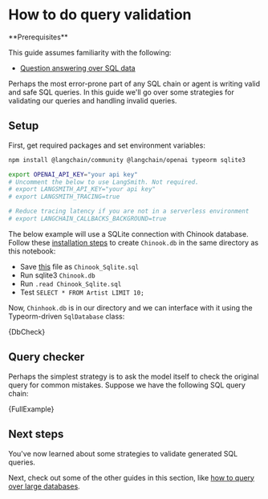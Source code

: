 # How to do query validation

<Info>
**Prerequisites**


This guide assumes familiarity with the following:

- [Question answering over SQL data](/oss/javascript/tutorials/sql_qa)

</Info>

Perhaps the most error-prone part of any SQL chain or agent is writing valid and safe SQL queries.
In this guide we'll go over some strategies for validating our queries and handling invalid queries.

## Setup

First, get required packages and set environment variables:


<IntegrationInstallTooltip></IntegrationInstallTooltip>

```bash
npm install @langchain/community @langchain/openai typeorm sqlite3
```

```bash
export OPENAI_API_KEY="your api key"
# Uncomment the below to use LangSmith. Not required.
# export LANGSMITH_API_KEY="your api key"
# export LANGSMITH_TRACING=true

# Reduce tracing latency if you are not in a serverless environment
# export LANGCHAIN_CALLBACKS_BACKGROUND=true
```

The below example will use a SQLite connection with Chinook database. Follow these [installation steps](https://database.guide/2-sample-databases-sqlite/) to create `Chinook.db` in the same directory as this notebook:

- Save [this](https://raw.githubusercontent.com/lerocha/chinook-database/master/ChinookDatabase/DataSources/Chinook_Sqlite.sql) file as `Chinook_Sqlite.sql`
- Run sqlite3 `Chinook.db`
- Run `.read Chinook_Sqlite.sql`
- Test `SELECT * FROM Artist LIMIT 10;`

Now, `Chinhook.db` is in our directory and we can interface with it using the Typeorm-driven `SqlDatabase` class:


<CodeBlock language="typescript">{DbCheck}</CodeBlock>

## Query checker

Perhaps the simplest strategy is to ask the model itself to check the original query for common mistakes.
Suppose we have the following SQL query chain:


<CodeBlock language="typescript">{FullExample}</CodeBlock>

## Next steps

You've now learned about some strategies to validate generated SQL queries.

Next, check out some of the other guides in this section, like [how to query over large databases](/oss/javascript/how-to/sql_large_db).
